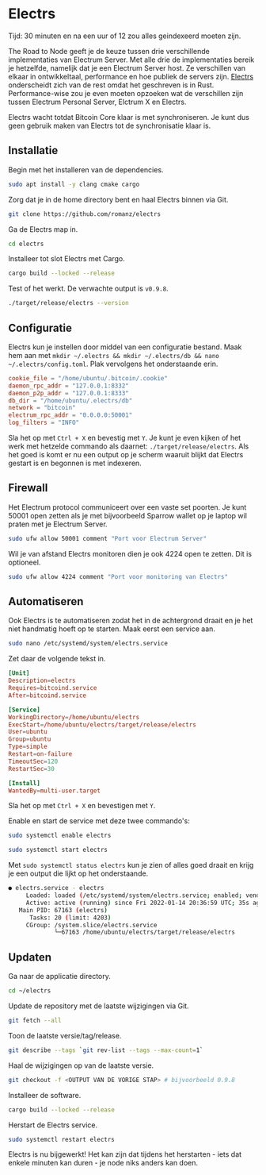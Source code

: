 

# Electrs

<Callout emoji="&#x2139;">
	Tijd: 30 minuten en na een uur of 12 zou alles geindexeerd moeten zijn.
</Callout>

The Road to Node geeft je de keuze tussen drie verschillende implementaties van Electrum Server. Met alle drie de implementaties bereik je hetzelfde, namelijk dat je een Electrum Server host. Ze verschillen van elkaar in ontwikkeltaal, performance en hoe publiek de servers zijn. [Electrs](https://github.com/romanz/electrs) onderscheidt zich van de rest omdat het geschreven is in Rust. Performance-wise zou je even moeten opzoeken wat de verschillen zijn tussen Electrum Personal Server, Elctrum X en Electrs.

Electrs wacht totdat Bitcoin Core klaar is met synchroniseren. Je kunt dus geen gebruik maken van Electrs tot de synchronisatie klaar is.

## Installatie

Begin met het installeren van de dependencies.

```bash
sudo apt install -y clang cmake cargo
```

Zorg dat je in de home directory bent en haal Electrs binnen via Git.

```bash
git clone https://github.com/romanz/electrs
```

Ga de Electrs map in.

```bash
cd electrs
```

Installeer tot slot Electrs met Cargo.

```bash
cargo build --locked --release
```

Test of het werkt. De verwachte output is `v0.9.8`.

```bash
./target/release/electrs --version
```

## Configuratie

Electrs kun je instellen door middel van een configuratie bestand. Maak hem aan met `mkdir ~/.electrs && mkdir ~/.electrs/db && nano ~/.electrs/config.toml`. Plak vervolgens het onderstaande erin.

```toml
cookie_file = "/home/ubuntu/.bitcoin/.cookie"
daemon_rpc_addr = "127.0.0.1:8332"
daemon_p2p_addr = "127.0.0.1:8333"
db_dir = "/home/ubuntu/.electrs/db"
network = "bitcoin"
electrum_rpc_addr = "0.0.0.0:50001"
log_filters = "INFO"
```

Sla het op met `Ctrl + X` en bevestig met `Y`. Je kunt je even kijken of het werk met hetzelde commando als daarnet: `./target/release/electrs`. Als het goed is komt er nu een output op je scherm waaruit blijkt dat Electrs gestart is en begonnen is met indexeren.

## Firewall

Het Electrum protocol communiceert over een vaste set poorten. Je kunt 50001 open zetten als je met bijvoorbeeld Sparrow wallet op je laptop wil praten met je Electrum Server.

```bash
sudo ufw allow 50001 comment "Port voor Electrum Server"
```

Wil je van afstand Electrs monitoren dien je ook 4224 open te zetten. Dit is optioneel.

```bash
sudo ufw allow 4224 comment "Port voor monitoring van Electrs"
```

## Automatiseren

Ook Electrs is te automatiseren zodat het in de achtergrond draait en je het niet handmatig hoeft op te starten. Maak eerst een service aan.

```bash
sudo nano /etc/systemd/system/electrs.service
```

Zet daar de volgende tekst in.

```toml
[Unit]
Description=electrs
Requires=bitcoind.service
After=bitcoind.service

[Service]
WorkingDirectory=/home/ubuntu/electrs
ExecStart=/home/ubuntu/electrs/target/release/electrs
User=ubuntu
Group=ubuntu
Type=simple
Restart=on-failure
TimeoutSec=120
RestartSec=30

[Install]
WantedBy=multi-user.target
```

Sla het op met `Ctrl + X` en bevestigen met `Y`.

Enable en start de service met deze twee commando's:

```bash
sudo systemctl enable electrs

sudo systemctl start electrs
```

Met `sudo systemctl status electrs` kun je zien of alles goed draait en krijg je een output die lijkt op het onderstaande.

```bash
● electrs.service - electrs
     Loaded: loaded (/etc/systemd/system/electrs.service; enabled; vendor preset: enabled)
     Active: active (running) since Fri 2022-01-14 20:36:59 UTC; 35s ago
   Main PID: 67163 (electrs)
      Tasks: 20 (limit: 4203)
     CGroup: /system.slice/electrs.service
             └─67163 /home/ubuntu/electrs/target/release/electrs
```

## Updaten

Ga naar de applicatie directory.

```bash
cd ~/electrs
```

Update de repository met de laatste wijzigingen via Git.

```bash
git fetch --all
```

Toon de laatste versie/tag/release.

```bash
git describe --tags `git rev-list --tags --max-count=1`
```

Haal de wijzigingen op van de laatste versie.

```bash
git checkout -f <OUTPUT VAN DE VORIGE STAP> # bijvoorbeeld 0.9.8
```

Installeer de software.

```bash
cargo build --locked --release
```

Herstart de Electrs service.

```bash
sudo systemctl restart electrs
```

Electrs is nu bijgewerkt! Het kan zijn dat tijdens het herstarten - iets dat enkele minuten kan duren - je node niks anders kan doen.